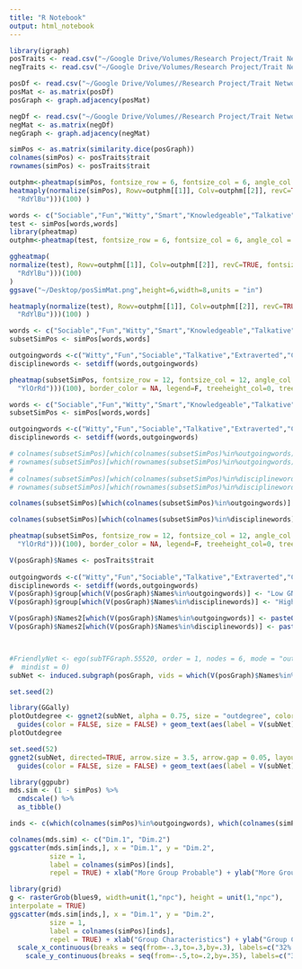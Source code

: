 ```yaml
---
title: "R Notebook"
output: html_notebook
---
```


```r
library(igraph)
posTraits <- read.csv("~/Google Drive/Volumes/Research Project/Trait Network_Behaviral/generating network/output/allPosCents.csv")
negTraits <- read.csv("~/Google Drive/Volumes/Research Project/Trait Network_Behaviral/generating network/output/allNegCents.csv")

posDf <- read.csv("~/Google Drive/Volumes//Research Project/Trait Network_Behaviral/generating network/output/adjacencyMatrix_p.csv")
posMat <- as.matrix(posDf)
posGraph <- graph.adjacency(posMat)

negDf <- read.csv("~/Google Drive/Volumes//Research Project/Trait Network_Behaviral/generating network/output/adjacencyMatrix_n.csv")
negMat <- as.matrix(negDf)
negGraph <- graph.adjacency(negMat)

simPos <- as.matrix(similarity.dice(posGraph))
colnames(simPos) <- posTraits$trait
rownames(simPos) <- posTraits$trait

outphm<-pheatmap(simPos, fontsize_row = 6, fontsize_col = 6, angle_col = 45, angle_row =45, width=100, height = 200 )
heatmaply(normalize(simPos), Rowv=outphm[[1]], Colv=outphm[[2]], revC=TRUE, fontsize_row = 2, fontsize_col = 2, angle_col = 45, angle_row =45,  limits = c(-1, 1), colors = colorRampPalette(rev(brewer.pal(n = 7, name =
  "RdYlBu")))(100) )
```

```r
words <- c("Sociable","Fun","Witty","Smart","Knowledgeable","Talkative","Disciplined","Extraverted","Charming","Studious","Level-headed","Mature")
test <- simPos[words,words]
library(pheatmap)
outphm<-pheatmap(test, fontsize_row = 6, fontsize_col = 6, angle_col = 45, angle_row =45, width=100, height = 200 )

ggheatmap(
normalize(test), Rowv=outphm[[1]], Colv=outphm[[2]], revC=TRUE, fontsize_row = 12, fontsize_col = 12, angle_col = 45, angle_row =45,  limits = c(-1, 1), colors = colorRampPalette(rev(brewer.pal(n = 7, name =
  "RdYlBu")))(100)
)
ggsave("~/Desktop/posSimMat.png",height=6,width=8,units = "in")

heatmaply(normalize(test), Rowv=outphm[[1]], Colv=outphm[[2]], revC=TRUE, fontsize_row = 12, fontsize_col = 12, angle_col = 45, angle_row =45,  limits = c(-1, 1), colors = colorRampPalette(rev(brewer.pal(n = 7, name =
  "RdYlBu")))(100) )
```

```r
words <- c("Sociable","Fun","Witty","Smart","Knowledgeable","Talkative","Disciplined","Extraverted","Charming","Studious","Level-headed","Mature")
subsetSimPos <- simPos[words,words]

outgoingwords <-c("Witty","Fun","Sociable","Talkative","Extraverted","Charming")
disciplinewords <- setdiff(words,outgoingwords)

pheatmap(subsetSimPos, fontsize_row = 12, fontsize_col = 12, angle_col = 90, angle_row =45,  limits = c(0, 1), color = colorRampPalette((brewer.pal(n = 7, name =
  "YlOrRd")))(100), border_color = NA, legend=F, treeheight_col=0, treeheight_row=0, file="~/Desktop/test.png")
```


```r
words <- c("Sociable","Fun","Witty","Smart","Knowledgeable","Talkative","Disciplined","Extraverted","Charming","Studious","Level-headed","Mature")
subsetSimPos <- simPos[words,words]

outgoingwords <-c("Witty","Fun","Sociable","Talkative","Extraverted","Charming")
disciplinewords <- setdiff(words,outgoingwords)

# colnames(subsetSimPos)[which(colnames(subsetSimPos)%in%outgoingwords)] <- paste0(colnames(subsetSimPos)[which(colnames(subsetSimPos)%in%outgoingwords)], " - [68% GP]")
# rownames(subsetSimPos)[which(rownames(subsetSimPos)%in%outgoingwords)] <- paste0(rownames(subsetSimPos)[which(rownames(subsetSimPos)%in%outgoingwords)], " - [68% GP]")
# 
# colnames(subsetSimPos)[which(colnames(subsetSimPos)%in%disciplinewords)] <- paste0(colnames(subsetSimPos)[which(colnames(subsetSimPos)%in%disciplinewords)], " - [32% GP]")
# rownames(subsetSimPos)[which(rownames(subsetSimPos)%in%disciplinewords)] <- paste0(rownames(subsetSimPos)[which(rownames(subsetSimPos)%in%disciplinewords)], " - [32% GP]")

colnames(subsetSimPos)[which(colnames(subsetSimPos)%in%outgoingwords)] <-  " "

colnames(subsetSimPos)[which(colnames(subsetSimPos)%in%disciplinewords)] <- " "

pheatmap(subsetSimPos, fontsize_row = 12, fontsize_col = 12, angle_col = 0, angle_row =45,  limits = c(0, 1), color = colorRampPalette((brewer.pal(n = 7, name =
  "YlOrRd")))(100), border_color = NA, legend=F, treeheight_col=0, treeheight_row=0, file="~/Desktop/test.png")
```

```r
V(posGraph)$Names <- posTraits$trait
 
outgoingwords <-c("Witty","Fun","Sociable","Talkative","Extraverted","Charming")
disciplinewords <- setdiff(words,outgoingwords)
V(posGraph)$group[which(V(posGraph)$Names%in%outgoingwords)] <- "Low GN"
V(posGraph)$group[which(V(posGraph)$Names%in%disciplinewords)] <- "High GN"

V(posGraph)$Names2[which(V(posGraph)$Names%in%outgoingwords)] <- paste0(outgoingwords,"\n32% GP")#"Low GN"
V(posGraph)$Names2[which(V(posGraph)$Names%in%disciplinewords)] <- paste0(disciplinewords,"\n68% GP")#"High GN"



#FriendlyNet <- ego(subTFGraph.55520, order = 1, nodes = 6, mode = "out",
#  mindist = 0)
subNet <- induced.subgraph(posGraph, vids = which(V(posGraph)$Names%in%c(outgoingwords,disciplinewords)) )

set.seed(2)

library(GGally)
plotOutdegree <- ggnet2(subNet, alpha = 0.75, size = "outdegree", color = "phono", edge.color = "grey", edge.alpha = 0.25, mode = "kamadakawai", layout.exp = .35, directed = TRUE) + 
  guides(color = FALSE, size = FALSE) + geom_text(aes(label = V(subNet)$Names), size = 3.5)
plotOutdegree
```


```r
set.seed(52)
ggnet2(subNet, directed=TRUE, arrow.size = 3.5, arrow.gap = 0.05, layout.exp = .65, alpha = 1, size = "outdegree", color = "group", palette = "Set2", edge.color = "black", edge.alpha = .75, mode = "fruchtermanreingold", directed = TRUE) + 
  guides(color = FALSE, size = FALSE) + geom_text(aes(label = V(subNet)$Names2), size = 4)
```


```r
library(ggpubr)
mds.sim <- (1 - simPos) %>%
  cmdscale() %>%
  as_tibble()

inds <- c(which(colnames(simPos)%in%outgoingwords), which(colnames(simPos)%in%disciplinewords))

colnames(mds.sim) <- c("Dim.1", "Dim.2")
ggscatter(mds.sim[inds,], x = "Dim.1", y = "Dim.2", 
          size = 1,
          label = colnames(simPos)[inds],
          repel = TRUE) + xlab("More Group Probable") + ylab("More Group Probable")

library(grid) 
g <- rasterGrob(blues9, width=unit(1,"npc"), height = unit(1,"npc"), 
interpolate = TRUE) 
ggscatter(mds.sim[inds,], x = "Dim.1", y = "Dim.2", 
          size = 1,
          label = colnames(simPos)[inds],
          repel = TRUE) + xlab("Group Characteristics") + ylab("Group Characteristics") +
  scale_x_continuous(breaks = seq(from=-.3,to=.3,by=.3), labels=c("32% Group Probability", "0% Group Probability", "68% Group Probability")) +
    scale_y_continuous(breaks = seq(from=-.5,to=.2,by=.35), labels=c("32% Group Probability", "0% Group Probability", "68% Group Probability"))
```

